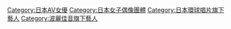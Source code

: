 {{catmore}}

[[Category:日本AV女優|Category:日本AV女優]]
[[Category:日本女子偶像團體|Category:日本女子偶像團體]]
[[Category:日本環球唱片旗下藝人|Category:日本環球唱片旗下藝人]]
[[Category:波麗佳音旗下藝人|Category:波麗佳音旗下藝人]]